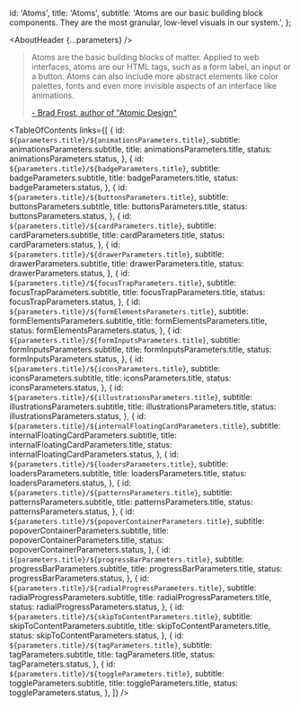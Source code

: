 


  id: 'Atoms',
  title: 'Atoms',
  subtitle:
    'Atoms are our basic building block components. They are the most granular, low-level visuals in our system.',
};

<Meta title="Atoms/About" />

<AboutHeader {...parameters} />

> Atoms are the basic building blocks of matter. Applied to web interfaces, atoms are our HTML tags, such as a form label, an input or a button. Atoms can also include more abstract elements like color palettes, fonts and even more invisible aspects of an interface like animations.
>
> [- Brad Frost, author of "Atomic Design"](https://bradfrost.com/blog/post/atomic-web-design/#atoms)

<TableOfContents
  links={[
    {
      id: `${parameters.title}/${animationsParameters.title}`,
      subtitle: animationsParameters.subtitle,
      title: animationsParameters.title,
      status: animationsParameters.status,
    },
    {
      id: `${parameters.title}/${badgeParameters.title}`,
      subtitle: badgeParameters.subtitle,
      title: badgeParameters.title,
      status: badgeParameters.status,
    },
    {
      id: `${parameters.title}/${buttonsParameters.title}`,
      subtitle: buttonsParameters.subtitle,
      title: buttonsParameters.title,
      status: buttonsParameters.status,
    },
    {
      id: `${parameters.title}/${cardParameters.title}`,
      subtitle: cardParameters.subtitle,
      title: cardParameters.title,
      status: cardParameters.status,
    },
    {
      id: `${parameters.title}/${drawerParameters.title}`,
      subtitle: drawerParameters.subtitle,
      title: drawerParameters.title,
      status: drawerParameters.status,
    },
    {
      id: `${parameters.title}/${focusTrapParameters.title}`,
      subtitle: focusTrapParameters.subtitle,
      title: focusTrapParameters.title,
      status: focusTrapParameters.status,
    },
    {
      id: `${parameters.title}/${formElementsParameters.title}`,
      subtitle: formElementsParameters.subtitle,
      title: formElementsParameters.title,
      status: formElementsParameters.status,
    },
    {
      id: `${parameters.title}/${formInputsParameters.title}`,
      subtitle: formInputsParameters.subtitle,
      title: formInputsParameters.title,
      status: formInputsParameters.status,
    },
    {
      id: `${parameters.title}/${iconsParameters.title}`,
      subtitle: iconsParameters.subtitle,
      title: iconsParameters.title,
      status: iconsParameters.status,
    },
    {
      id: `${parameters.title}/${illustrationsParameters.title}`,
      subtitle: illustrationsParameters.subtitle,
      title: illustrationsParameters.title,
      status: illustrationsParameters.status,
    },
    {
      id: `${parameters.title}/${internalFloatingCardParameters.title}`,
      subtitle: internalFloatingCardParameters.subtitle,
      title: internalFloatingCardParameters.title,
      status: internalFloatingCardParameters.status,
    },
    {
      id: `${parameters.title}/${loadersParameters.title}`,
      subtitle: loadersParameters.subtitle,
      title: loadersParameters.title,
      status: loadersParameters.status,
    },
    {
      id: `${parameters.title}/${patternsParameters.title}`,
      subtitle: patternsParameters.subtitle,
      title: patternsParameters.title,
      status: patternsParameters.status,
    },
    {
      id: `${parameters.title}/${popoverContainerParameters.title}`,
      subtitle: popoverContainerParameters.subtitle,
      title: popoverContainerParameters.title,
      status: popoverContainerParameters.status,
    },
    {
      id: `${parameters.title}/${progressBarParameters.title}`,
      subtitle: progressBarParameters.subtitle,
      title: progressBarParameters.title,
      status: progressBarParameters.status,
    },
    {
      id: `${parameters.title}/${radialProgressParameters.title}`,
      subtitle: radialProgressParameters.subtitle,
      title: radialProgressParameters.title,
      status: radialProgressParameters.status,
    },
    {
      id: `${parameters.title}/${skipToContentParameters.title}`,
      subtitle: skipToContentParameters.subtitle,
      title: skipToContentParameters.title,
      status: skipToContentParameters.status,
    },
    {
      id: `${parameters.title}/${tagParameters.title}`,
      subtitle: tagParameters.subtitle,
      title: tagParameters.title,
      status: tagParameters.status,
    },
    {
      id: `${parameters.title}/${toggleParameters.title}`,
      subtitle: toggleParameters.subtitle,
      title: toggleParameters.title,
      status: toggleParameters.status,
    },
  ]}
/>
